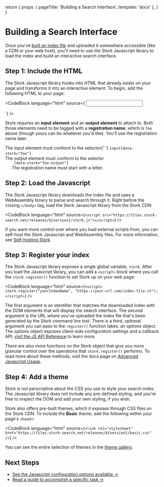   return {
    props: { pageTitle: 'Building a Search Interface', template: 'docs' },
  }
}


# Building a Search Interface

Once you've [built an index file](/docs/build) and uploaded it somewhere accessible (like a CDN or your web host), you'll need to use the Stork Javascript library to load the index and build an interactive search interface.

## Step 1: Include the HTML

The Stork Javascript library hooks into HTML that already exists on your page and transforms it into an interactive element. To begin, add the following HTML to your page:

<CodeBlock
  language="html"
  source={`<input data-stork="foo" />
<div data-stork="foo-output"></div>`}
/>

Stork requires an **input element** and an **output element** to attach to. Both those elements need to be tagged with a **registration name**, which is `foo` above (though yours can be whatever you'd like). You'll use the registration name later.

<DocsNote>
  The input element must conform to the selector{' '}
  <code>input[data-stork="foo"]</code>.<br />
  The output element must conform to the selector <code>
    [data-stork="foo-output"]
  </code>. The registration name must start with a letter.
</DocsNote>

## Step 2: Load the Javascript

The Stork Javascript library downloads the index file and uses a WebAssembly binary to parse and search through it. Right before the closing `</body>` tag, load the Stork Javascript library from the Stork CDN:

<CodeBlock
  language="html"
  source={`<script src="https://files.stork-search.net/releases/${version}/stork.js"></script>`}
/>

If you want more control over where you load external scripts from, you can self-host the Stork Javascript and WebAssembly files. For more information, see [Self-hosting Stork](/docs/self-hosting).

## Step 3: Register your index

The Stork Javascript library exposes a single global variable, `stork`. After you load the Javascript library, you can add a `<script>` block where you call the `stork.register()` function to set Stork up on your web page:

<CodeBlock
  language="html"
  source={`<script>
    stork.register("yourIndexName", "https://your-url.com/index-file.st");
</script>`}
/>

The first argument is an identifier that matches the downloaded index with the DOM elements that will display the search interface. The second argument is the URL where you've uploaded the index file that's been generated by the Stork command line tool. There is a third, optional argument you can pass to the `register()` function takes: an options object. The options object exposes client-side configuration settings and a callback API; [visit the JS API Reference](/docs/js-ref) to learn more.

There are also more functions on the Stork object that give you more granular control over the operations that `stork.register()` performs. To read more about these methods, visit the docs page on [Advanced Javascript Usage](/docs/advanced-js).

## Step 4: Add a theme

Stork is not perscriptive about the CSS you use to style your search index. The Javascript library does not include any pre-defined styling, and you're free to inspect the DOM and add your own styling, if you wish.

Stork also offers pre-built themes, which it exposes through CSS files on the Stork CDN. To include the **Basic** theme, add the following within your page's `<head>`:

<CodeBlock
  language="html"
  source={`<link rel="stylesheet" href="https://files.stork-search.net/releases/${version}/basic.css" />`}
/>

You can see the entire selection of themes in the [theme gallery](/themes).

## Next Steps

- [See the Javascript configuration options available →](/docs/js-ref)
- [Read a guide to accomplish a specific task →](/docs)
